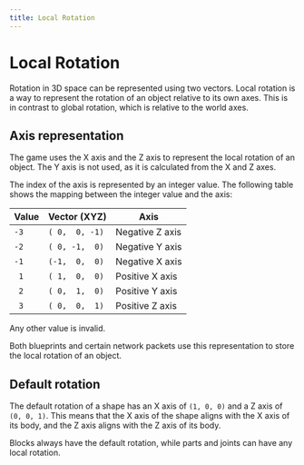 ```yaml
---
title: Local Rotation
---
```


# Local Rotation

Rotation in 3D space can be represented using two vectors. Local rotation is a way to represent the rotation of an object relative to its own axes. This is in contrast to global rotation, which is relative to the world axes.

## Axis representation

The game uses the X axis and the Z axis to represent the local rotation of an object. The Y axis is not used, as it is calculated from the X and Z axes.

The index of the axis is represented by an integer value. The following table shows the mapping between the integer value and the axis:

| Value | Vector (XYZ)   | Axis            |
|-------|----------------|-----------------|
| `-3`  | `( 0,  0, -1)` | Negative Z axis |
| `-2`  | `( 0, -1,  0)` | Negative Y axis |
| `-1`  | `(-1,  0,  0)` | Negative X axis |
| ` 1`  | `( 1,  0,  0)` | Positive X axis |
| ` 2`  | `( 0,  1,  0)` | Positive Y axis |
| ` 3`  | `( 0,  0,  1)` | Positive Z axis |

Any other value is invalid.

Both blueprints and certain network packets use this representation to store the local rotation of an object.

## Default rotation

The default rotation of a shape has an X axis of `(1, 0, 0)` and a Z axis of `(0, 0, 1)`. This means that the X axis of the shape aligns with the X axis of its body, and the Z axis aligns with the Z axis of its body.

Blocks always have the default rotation, while parts and joints can have any local rotation.
